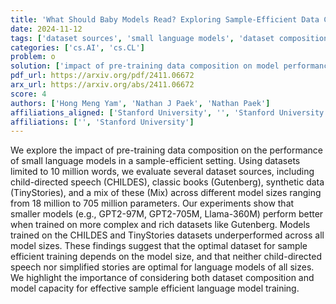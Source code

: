 ```yaml
---
title: 'What Should Baby Models Read? Exploring Sample-Efficient Data Composition on Model Performance'
date: 2024-11-12
tags: ['dataset sources', 'small language models', 'dataset composition', 'pre-training data composition', 'model performance', 'sample-efficient setting', 'model capacity']
categories: ['cs.AI', 'cs.CL']
problem: o
solution: ['impact of pre-training data composition on model performance']
pdf_url: https://arxiv.org/pdf/2411.06672
arx_url: https://arxiv.org/abs/2411.06672
score: 4
authors: ['Hong Meng Yam', 'Nathan J Paek', 'Nathan Paek']
affiliations_aligned: ['Stanford University', '', 'Stanford University']
affiliations: ['', 'Stanford University']
---
```



We explore the impact of pre-training data composition on the performance of small language models in a sample-efficient setting. Using datasets limited to 10 million words, we evaluate several dataset sources, including child-directed speech (CHILDES), classic books (Gutenberg), synthetic data (TinyStories), and a mix of these (Mix) across different model sizes ranging from 18 million to 705 million parameters. Our experiments show that smaller models (e.g., GPT2-97M, GPT2-705M, Llama-360M) perform better when trained on more complex and rich datasets like Gutenberg. Models trained on the CHILDES and TinyStories datasets underperformed across all model sizes. These findings suggest that the optimal dataset for sample efficient training depends on the model size, and that neither child-directed speech nor simplified stories are optimal for language models of all sizes. We highlight the importance of considering both dataset composition and model capacity for effective sample efficient language model training.